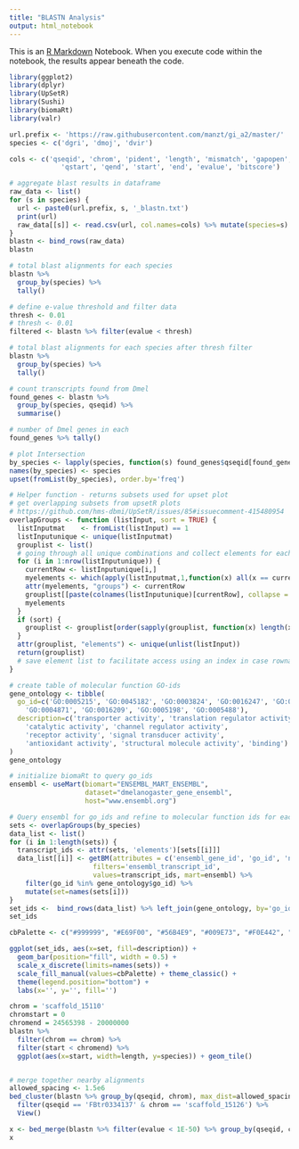 ```yaml
---
title: "BLASTN Analysis"
output: html_notebook
---
```


This is an [R Markdown](http://rmarkdown.rstudio.com) Notebook. When you execute code within the notebook, the results appear beneath the code. 

```r
library(ggplot2)
library(dplyr)
library(UpSetR)
library(Sushi)
library(biomaRt)
library(valr)

url.prefix <- 'https://raw.githubusercontent.com/manzt/gi_a2/master/'
species <- c('dgri', 'dmoj', 'dvir')

cols <- c('qseqid', 'chrom', 'pident', 'length', 'mismatch', 'gapopen', 
             'qstart', 'qend', 'start', 'end', 'evalue', 'bitscore')

# aggregate blast results in dataframe
raw_data <- list()
for (s in species) {
  url <- paste0(url.prefix, s, '_blastn.txt')
  print(url)
  raw_data[[s]] <- read.csv(url, col.names=cols) %>% mutate(species=s)
}
blastn <- bind_rows(raw_data)
blastn
```
```r
# total blast alignments for each species
blastn %>% 
  group_by(species) %>% 
  tally()
```
```r
# define e-value threshold and filter data
thresh <- 0.01
# thresh <- 0.01
filtered <- blastn %>% filter(evalue < thresh)

# total blast alignments for each species after thresh filter
blastn %>% 
  group_by(species) %>% 
  tally()
```

```r
# count transcripts found from Dmel 
found_genes <- blastn %>%
  group_by(species, qseqid) %>%
  summarise()

# number of Dmel genes in each
found_genes %>% tally()
```
```r
# plot Intersection
by_species <- lapply(species, function(s) found_genes$qseqid[found_genes$species == s])
names(by_species) <- species
upset(fromList(by_species), order.by='freq')
```

```r
# Helper function - returns subsets used for upset plot
# get overlapping subsets from upsetR plots
# https://github.com/hms-dbmi/UpSetR/issues/85#issuecomment-415480954
overlapGroups <- function (listInput, sort = TRUE) {
  listInputmat    <- fromList(listInput) == 1
  listInputunique <- unique(listInputmat)
  grouplist <- list()
  # going through all unique combinations and collect elements for each in a list
  for (i in 1:nrow(listInputunique)) {
    currentRow <- listInputunique[i,]
    myelements <- which(apply(listInputmat,1,function(x) all(x == currentRow)))
    attr(myelements, "groups") <- currentRow
    grouplist[[paste(colnames(listInputunique)[currentRow], collapse = ":")]] <- myelements
    myelements
  }
  if (sort) {
    grouplist <- grouplist[order(sapply(grouplist, function(x) length(x)), decreasing = TRUE)]
  }
  attr(grouplist, "elements") <- unique(unlist(listInput))
  return(grouplist)
  # save element list to facilitate access using an index in case rownames are not named
}
```

```r
# create table of molecular function GO-ids 
gene_ontology <- tibble(
  go_id=c('GO:0005215', 'GO:0045182', 'GO:0003824', 'GO:0016247', 'GO:0004872', 
    'GO:0004871', 'GO:0016209', 'GO:0005198', 'GO:0005488'),
  description=c('transporter activity', 'translation regulator activity', 
    'catalytic activity', 'channel regulator activity', 
    'receptor activity', 'signal transducer activity', 
    'antioxidant activity', 'structural molecule activity', 'binding')
)
gene_ontology
```

```r
# initialize biomaRt to query go_ids
ensembl <- useMart(biomart="ENSEMBL_MART_ENSEMBL", 
                   dataset="dmelanogaster_gene_ensembl", 
                   host="www.ensembl.org")
```

```r
# Query ensembl for go_ids and refine to molecular function ids for each set
sets <- overlapGroups(by_species)
data_list <- list()
for (i in 1:length(sets)) {
  transcript_ids <- attr(sets, 'elements')[sets[[i]]]
  data_list[[i]] <- getBM(attributes = c('ensembl_gene_id', 'go_id', 'namespace_1003'),
                     filters='ensembl_transcript_id',
                     values=transcript_ids, mart=ensembl) %>% 
    filter(go_id %in% gene_ontology$go_id) %>% 
    mutate(set=names(sets[i]))
}
set_ids <-  bind_rows(data_list) %>% left_join(gene_ontology, by='go_id') 
set_ids
```
```r
cbPalette <- c("#999999", "#E69F00", "#56B4E9", "#009E73", "#F0E442", "#0072B2", "#D55E00", "#CC79A7")

ggplot(set_ids, aes(x=set, fill=description)) + 
  geom_bar(position="fill", width = 0.5) + 
  scale_x_discrete(limits=names(sets)) + 
  scale_fill_manual(values=cbPalette) + theme_classic() + 
  theme(legend.position="bottom") + 
  labs(x='', y='', fill='')
```

```r
chrom = 'scaffold_15110'
chromstart = 0
chromend = 24565398 - 20000000
blastn %>%
  filter(chrom == chrom) %>%
  filter(start < chromend) %>%
  ggplot(aes(x=start, width=length, y=species)) + geom_tile()


# merge together nearby alignments
allowed_spacing <- 1.5e6
bed_cluster(blastn %>% group_by(qseqid, chrom), max_dist=allowed_spacing) %>% 
  filter(qseqid == 'FBtr0334137' & chrom == 'scaffold_15126') %>%
  View()

x <- bed_merge(blastn %>% filter(evalue < 1E-50) %>% group_by(qseqid, chrom, species), max_dist=allowed_spacing)
x
```
